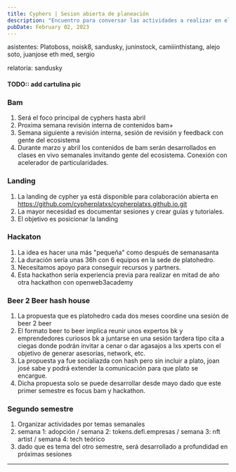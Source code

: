 ```yaml
---
title: Cyphers | Sesion abierta de planeación
description: "Encuentro para conversar las actividades a realizar en el año"
pubDate: February 02, 2023
---
```


asistentes:
Platoboss, noisk8, sandusky, juninstock, camiiinthistang, alejo soto, juanjose eth med, sergio

relatoría:
sandusky



#### TODO:: add cartulina pic

### Bam 

1. Será el foco principal de cyphers hasta abril
2. Proxima semana revisión interna de contenidos bam+
3. Semana siguiente a revisión interna, sesión de revisión y feedback con gente del ecosistema
4. Durante marzo y abril los contenidos de bam serán desarrollados en clases en vivo semanales invitando gente del ecosistema. Conexión con acelerador de particularidades.

### Landing

1. La landing de cypher ya está disponible para colaboración abierta en https://github.com/cypherplatxs/cypherplatxs.github.io.git
2. La mayor necesidad es documentar sesiones y crear guías y tutoriales.
3. El objetivo es posicionar la landing

### Hackaton

1. La idea es hacer una más "pequeña" como después de semanasanta
2. La duración sería unas 36h con 6 equipos en la sede de platohedro.
3. Necesitamos apoyo para conseguir recursos y partners.
4. Esta hackathon sería experiencia previa para realizar en mitad de año otra hackathon con openweb3academy


### Beer 2 Beer hash house

1. La propuesta que es platohedro cada dos meses coordine una sesión de beer 2 beer
2. El formato beer to beer implica reunir unos expertos bk y emprendedores curiosos bk a juntarse en una sesión tardera tipo cita a ciegas donde podrán invitar a cenar o dar agasajos a lxs xperts con el objetivo de generar asesorías, network, etc.
3. La propuesta ya fue socialiazda con hash pero sin incluir a plato, joan josé sabe y podrá extender la comunicación para que plato se encargue.
4. Dicha propuesta solo se puede desarrollar desde mayo dado que este primer semestre es focus bam y hackathon.

### Segundo semestre

1. Organizar actividades por temas semanales
2. semana 1: adopción / semana 2: tokens.defi.empresas / semana 3: nft artist / semana 4: tech teórico
3. dado que es tema del otro semestre, será desarrollado a profundidad en próximas sesiones 

---